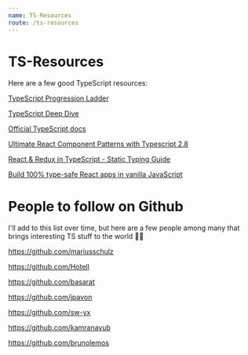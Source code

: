 ```yaml
---
name: TS-Resources
route: /ts-resources
---
```


# TS-Resources

Here are a few good TypeScript resources:

[TypeScript Progression Ladder](http://www.techladder.io/?tech=typescript)

[TypeScript Deep Dive](https://basarat.gitbooks.io/typescript/)

[Official TypeScript docs](https://www.typescriptlang.org/docs/home.html)

[Ultimate React Component Patterns with Typescript 2.8](https://levelup.gitconnected.com/ultimate-react-component-patterns-with-typescript-2-8-82990c516935)

[React & Redux in TypeScript - Static Typing Guide](https://github.com/piotrwitek/react-redux-typescript-guide)

[Build 100% type-safe React apps in vanilla JavaScript
](https://medium.com/@martin_hotell/build-100-type-safe-react-apps-in-vanilla-javascript-bd29a8364078)

# People to follow on Github
I'll add to this list over time, but here are a few people among many that brings interesting TS stuff to the world 🙏😊

https://github.com/mariusschulz

https://github.com/Hotell

https://github.com/basarat

https://github.com/jpavon

https://github.com/sw-yx

https://github.com/kamranayub

https://github.com/brunolemos
